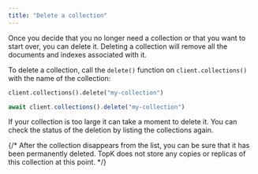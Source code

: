 ```yaml
---
title: "Delete a collection"
---
```


Once you decide that you no longer need a collection or that you want to start over, you can delete it.
Deleting a collection will remove all the documents and indexes associated with it.

To delete a collection, call the `delete()` function on `client.collections()` with the name of the collection:

<CodeGroup>

```python Python
client.collections().delete("my-collection")
```


```typescript JavaScript
await client.collections().delete("my-collection")
```

</CodeGroup>

If your collection is too large it can take a moment to delete it. You can check the status of the deletion by listing the collections again.

{/* After the collection disappears from the list, you can be sure that it has been permanently deleted. TopK does not store any copies or replicas of this collection at this point. */}